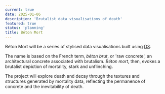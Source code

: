 ```yaml
---
current: true
date: 2025-01-06
description: 'Brutalist data visualisations of death'
featured: true
status: 'planning'
title: Béton Mort
---
```


Béton Mort will be a series of stylised data visualisations built using [D3](https://d3js.org).

The name is based on the French term, _béton brut_, or 'raw concrete', an architectural concrete associated with brutalism. _Béton mort_, then, evokes a brutalist depiction of mortality, stark and unflinching.

The project will explore death and decay through the textures and structures generated by mortality data, reflecting the permanence of concrete and the inevitability of death.
